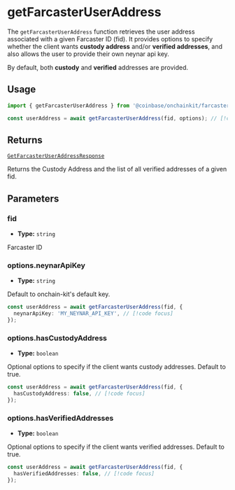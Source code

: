 # getFarcasterUserAddress

The `getFarcasterUserAddress` function retrieves the user address associated
with a given Farcaster ID (fid). It provides options to specify whether
the client wants **custody address** and/or **verified addresses**,
and also allows the user to provide their own neynar api key.

By default, both **custody** and **verified** addresses are provided.

## Usage

```ts
import { getFarcasterUserAddress } from '@coinbase/onchainkit/farcaster';

const userAddress = await getFarcasterUserAddress(fid, options); // [!code focus]
```

## Returns

[`GetFarcasterUserAddressResponse`](/farcasterkit/types#getfarcasteruseraddressresponse)

Returns the Custody Address and the list of all verified addresses of a given fid.

## Parameters

### fid

- **Type:** `string`

Farcaster ID

### options.neynarApiKey

- **Type:** `string`

Default to onchain-kit's default key.

```ts
const userAddress = await getFarcasterUserAddress(fid, {
  neynarApiKey: 'MY_NEYNAR_API_KEY', // [!code focus]
});
```

### options.hasCustodyAddress

- **Type:** `boolean`

Optional options to specify if the client wants custody addresses. Default to true.

```ts
const userAddress = await getFarcasterUserAddress(fid, {
  hasCustodyAddress: false, // [!code focus]
});
```

### options.hasVerifiedAddresses

- **Type:** `boolean`

Optional options to specify if the client wants verified addresses. Default to true.

```ts
const userAddress = await getFarcasterUserAddress(fid, {
  hasVerifiedAddresses: false, // [!code focus]
});
```
